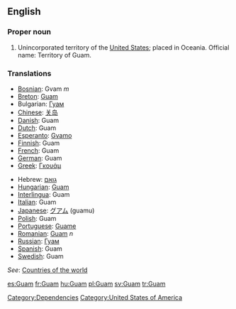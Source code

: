 ==English==

===Proper noun===

# Unincorporated territory of the [[United States]]; placed in Oceania. Official name: Territory of Guam.

===Translations===
{{top}}
*[[Bosnian]]: Gvam ''m''
*[[Breton]]: [[Guam]]
*Bulgarian: [[Гуам]]
*[[Chinese]]: [[关岛]]
*[[Danish]]: Guam
*[[Dutch]]: Guam
*[[Esperanto]]: [[Gvamo]]
*[[Finnish]]: Guam
*[[French]]: Guam
*[[German]]: Guam
*[[Greek]]: [[Γκουάμ]]
{{mid}}
*Hebrew: [[גואם]]
*[[Hungarian]]: [[Guam]]
*[[Interlingua]]: Guam
*[[Italian]]: Guam
*[[Japanese]]: [[グアム]] (guamu)
*[[Polish]]: Guam
*[[Portuguese]]: [[Guame]]
*[[Romanian]]: [[Guam]] ''n''
*[[Russian]]: [[Гуам]]
*[[Spanish]]: Guam
*[[Swedish]]: Guam
{{bottom}}

''See'': [[Countries of the world]]

[[Category:Dependencies]]
[[Category:United States of America]]

[[es:Guam]]
[[fr:Guam]]
[[hu:Guam]]
[[pl:Guam]]
[[sv:Guam]]
[[tr:Guam]]